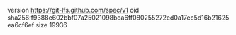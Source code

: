 version https://git-lfs.github.com/spec/v1
oid sha256:f9388e602bbf07a25021098bea6ff080255272ed0a17ec5d16b21625ea6cf6ef
size 19936
